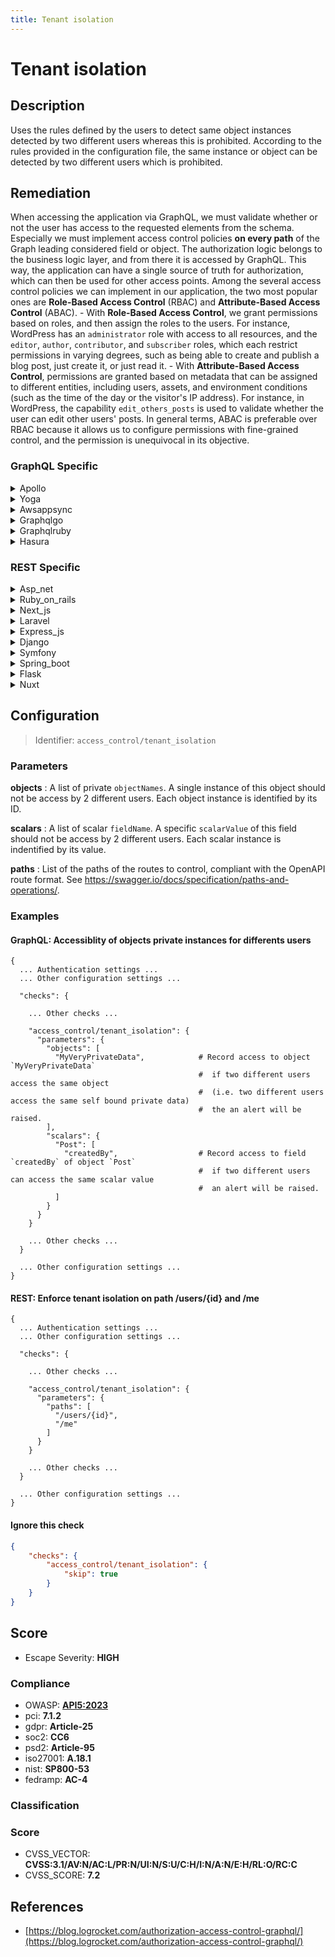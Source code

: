 ```yaml
---
title: Tenant isolation
---
```


# Tenant isolation

## Description

Uses the rules defined by the users to detect same object instances detected by two different users whereas this is prohibited.
According to the rules provided in the configuration file, the same instance or object can be detected by two different users which is prohibited.


## Remediation

When accessing the application via GraphQL, we must validate whether or not the user has access to the requested elements from the schema. Especially we must implement access control policies **on every path** of the Graph leading considered field or object.
The authorization logic belongs to the business logic layer, and from there it is accessed by GraphQL. This way, the application can have a single source of truth for authorization, which can then be used for other access points.
Among the several access control policies we can implement in our application, the two most popular ones are **Role-Based Access Control** (RBAC) and **Attribute-Based Access Control** (ABAC). - With **Role-Based Access Control**, we grant permissions based on roles, and then assign the roles to the users. For instance, WordPress has an `administrator` role with access to all resources, and the `editor`, `author`, `contributor`, and `subscriber` roles, which each restrict permissions in varying degrees, such as being able to create and publish a blog post, just create it, or just read it. - With **Attribute-Based Access Control**, permissions are granted based on metadata that can be assigned to different entities, including users, assets, and environment conditions (such as the time of the day or the visitor's IP address). For instance, in WordPress, the capability `edit_others_posts` is used to validate whether the user can edit other users' posts.
In general terms, ABAC is preferable over RBAC because it allows us to configure permissions with fine-grained control, and the permission is unequivocal in its objective. 


### GraphQL Specific

<details>
    <summary>Apollo</summary>

Ensure that the Apollo framework engine is configured to provide tenant isolation by implementing separate data stores for each tenant, using authentication and authorization mechanisms to control access, and applying schema validation to prevent data leaks between tenants.

</details>

<details>
    <summary>Yoga</summary>

Ensure that the Yoga framework engine is configured to enforce strict tenant isolation. This can be achieved by implementing unique execution contexts for each tenant, such as separate database schemas, dedicated service instances, or isolated runtime environments. Additionally, apply rigorous access controls and authentication mechanisms to prevent cross-tenant data access or resource interference.

</details>

<details>
    <summary>Awsappsync</summary>

Ensure that AWS AppSync resolvers are configured to enforce tenant isolation by using context-based dynamic resolution. This can be achieved by incorporating tenant identifiers into the resolver logic, which ensures that data is only accessible to the appropriate tenant. Additionally, utilize AWS Identity and Access Management (IAM) policies to control access at the API level, and consider implementing field-level authorization for fine-grained access control.

</details>

<details>
    <summary>Graphqlgo</summary>

Implement strict tenant isolation mechanisms within the GraphQL Go framework by enforcing access controls and segregating query execution contexts per tenant. Utilize middleware to validate tenant IDs and ensure that data queries and mutations are scoped exclusively to the authenticated tenant's data set. Regularly audit and test isolation features to prevent cross-tenant data leaks.

</details>

<details>
    <summary>Graphqlruby</summary>

In the GraphQL Ruby framework, ensure tenant isolation by implementing a context-based authorization mechanism. This can be achieved by using the context object to store the current user's information and then applying scope filters to resolve functions. This ensures that users can only access data that belongs to their tenant. Additionally, consider using the pundit or cancancan gems for more granular permission controls.

</details>

<details>
    <summary>Hasura</summary>

Ensure that the Hasura GraphQL engine is configured to use role-based access control (RBAC) to enforce tenant isolation. Define roles corresponding to different tenants and set permissions for each role to restrict access to data that belongs to that tenant only. Use session variables to dynamically apply the appropriate role for each request based on the authenticated user's tenant.

</details>


### REST Specific

<details>
    <summary>Asp_net</summary>

Implement strict tenant isolation by enforcing access controls and ensuring that each user's data is stored and processed in a separate context. Utilize ASP.NET's built-in features such as custom authorization filters, resource-based authorization, or multi-tenancy frameworks to prevent cross-tenant data access.

</details>

<details>
    <summary>Ruby_on_rails</summary>

Implement scoped queries within the Rails application to ensure that users can only access objects within their own tenant. Use ActiveRecord's `default_scope` or explicit scoping methods to filter records based on the tenant's ID associated with the current user. Additionally, apply strong parameter validation and access control checks before any object instantiation or data processing to prevent unauthorized cross-tenant data access.

</details>

<details>
    <summary>Next_js</summary>

Implement strict access controls and logical separation of tenant data. Utilize middleware to enforce tenant isolation policies and ensure that database queries are scoped to the authenticated user's tenant context.

</details>

<details>
    <summary>Laravel</summary>

Implement middleware to enforce tenant isolation by validating the user's access rights to the requested resource, ensuring that each user can only access data within their own tenant scope.

</details>

<details>
    <summary>Express_js</summary>

Implement middleware in Express.js to enforce tenant isolation by validating the user's session and ensuring that each user can only access their own tenant's data. Use scoped queries based on user context and avoid direct object references from user input.

</details>

<details>
    <summary>Django</summary>

Implement strict tenant isolation by using Django's built-in support for database schemas and ensuring that querysets are properly scoped to the current user's tenant. Apply middleware to enforce tenant context and use Django's permissions framework to control access. Regularly audit code to prevent cross-tenant data leaks.

</details>

<details>
    <summary>Symfony</summary>

Implement access control checks within the Symfony framework to ensure that each user can only access or modify objects that they are authorized to. Use Symfony's security components, such as Voters or Access Decision Managers, to enforce strict permissions on a per-object basis. Additionally, ensure that user sessions are properly isolated and that any API endpoints or controllers that handle object retrieval or manipulation include proper authentication and authorization checks.

</details>

<details>
    <summary>Spring_boot</summary>

Implement multi-tenancy with separate schemas or databases for each tenant to ensure complete isolation. Use Spring Security to enforce authentication and authorization rules, and apply method-level security to prevent cross-tenant data access. Additionally, configure Spring Data JPA or Hibernate filters to automatically apply tenant context to all database queries.

</details>

<details>
    <summary>Flask</summary>

Implement strict access control checks based on user sessions and roles to ensure that each tenant can only access their own data. Use Flask's session management and decorators to enforce these controls.

</details>

<details>
    <summary>Nuxt</summary>

Implement strict access control checks based on user roles and permissions to ensure that each tenant can only access their own data. Use middleware to validate the user's session and enforce tenant isolation at the API level within the Nuxt.js application.

</details>

## Configuration

> Identifier: `access_control/tenant_isolation`

### Parameters


**objects** : A list of private `objectNames`. A single instance of this object should not be access by 2 different users. Each object instance is identified by its ID.


**scalars** : A list of scalar `fieldName`. A specific `scalarValue` of this field should not be access by 2 different users. Each scalar instance is indentified by its value.


**paths** : List of the paths of the routes to control, compliant with the OpenAPI route format. See https://swagger.io/docs/specification/paths-and-operations/.





### Examples



#### **GraphQL:** Accessiblity of objects private instances for differents users

```
{
  ... Authentication settings ...
  ... Other configuration settings ...

  "checks": {

    ... Other checks ...

    "access_control/tenant_isolation": {
      "parameters": {
        "objects": [
          "MyVeryPrivateData",            # Record access to object `MyVeryPrivateData`
                                          #  if two different users access the same object
                                          #  (i.e. two different users access the same self bound private data)
                                          #  the an alert will be raised.
        ],
        "scalars": {
          "Post": [
            "createdBy",                  # Record access to field `createdBy` of object `Post`
                                          #  if two different users can access the same scalar value
                                          #  an alert will be raised.
          ]
        }
      }
    }

    ... Other checks ...
  }

  ... Other configuration settings ...
}
```




#### **REST:** Enforce tenant isolation on path /users/{id} and /me

```
{
  ... Authentication settings ...
  ... Other configuration settings ...

  "checks": {

    ... Other checks ...

    "access_control/tenant_isolation": {
      "parameters": {
        "paths": [
          "/users/{id}",
          "/me"
        ]
      }
    }

    ... Other checks ...
  }

  ... Other configuration settings ...
}
```




#### Ignore this check

```json
{
    "checks": {
        "access_control/tenant_isolation": {
            "skip": true
        }
    }
}
```




## Score

- Escape Severity: **<span className="high-severity">HIGH</span>**

### Compliance

- OWASP: **[API5:2023](https://github.com/OWASP/API-Security/blob/master/editions/2023/en/0xa5-broken-function-level-authorization.md)**
- pci: **7.1.2**
- gdpr: **Article-25**
- soc2: **CC6**
- psd2: **Article-95**
- iso27001: **A.18.1**
- nist: **SP800-53**
- fedramp: **AC-4**

### Classification






### Score

- CVSS_VECTOR: **CVSS:3.1/AV:N/AC:L/PR:N/UI:N/S:U/C:H/I:N/A:N/E:H/RL:O/RC:C**
- CVSS_SCORE: **7.2**

## References

- [https://blog.logrocket.com/authorization-access-control-graphql/](https://blog.logrocket.com/authorization-access-control-graphql/)
  